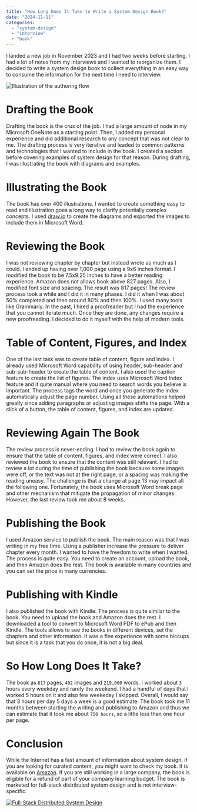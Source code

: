 ```yaml
---
title: "How Long Does It Take to Write a System Design Book?"
date: "2024-11-11"
categories:
  - "system-design"
  - "interview"
  - "book"
---
```


I landed a new job in November 2023 and I had two weeks before starting. I had a lot of notes from my interviews and I wanted to reorganize them. I decided to write a system design book to collect everything in an easy way to consume the information for the next time I need to interview.

![Illustration of the authoring flow](/images/blog/ProcessWritingBook.png)


# Drafting the Book
Drafting the book is the crux of the job. I had a large amount of node in my Microsoft OneNote as a starting point. Then, I added my personal experience and did additional research to any concept that was not clear to me. The drafting process is very iterative and leaded to common patterns and technologies that I wanted to include in the book. I created a section before covering examples of system design for that reason. During drafting, I was illustrating the book with diagrams and examples.

# Illustrating the Book
The book has over 400 illustrations. I wanted to create something easy to read and illustration goes a long way to clarify potentially complex concepts. I used [draw.io](https://draw.io) to create the diagrams and exported the images to include them in Microsoft Word.

# Reviewing the Book

I was not reviewing chapter by chapter but instead wrote as much as I could. I ended up having over 1,000 page using a 9x6 inches format. I modified the book to be 7.5x9.25 inches to have a better reading experience. Amazon does not allows book above 827 pages. Also, I modified font size and spacing. The result was 817 pages! The review process took a while and I did it in many phases. I did it when I was about 50% completed and then around 80% and then 100%. I used many tools like Grammarly. In the past, I hired a proofreader but I had the experience that you cannot iterate much. Once they are done, any changes require a new proofreading. I decided to do it myself with the help of modern tools.

# Table of Content, Figures, and Index
One of the last task was to create table of content, figure and index. I already used Microsoft Word capability of using header, sub-header and sub-sub-header to create the table of content. I also used the caption feature to create the list of figures. The index uses Microsoft Word Index feature and it quite manual where you need to search words you believe is important. The process tags the word and once you generate the index automatically adjust the page number. Using all these automations helped greatly since adding paragraphs or adjusting images shifts the page. With a click of a button, the table of content, figures, and index are updated.

# Reviewing Again The Book
The review process is never-ending. I had to review the book again to ensure that the table of content, figures, and index were correct. I also reviewed the book to ensure that the content was still relevant. I had to review a lot during the time of publishing the book because some images were off, or the text was not at the right page, or a spacing was making the reading uneasy. The challenge is that a change at page 13 may impact all the following one. Fortunately, the book uses Microsoft Word break page and other mechanism that mitigate the propagation of minor changes. However, the last review took me about 8 weeks.

# Publishing the Book
I used Amazon service to publish the book. The main reason was that I was writing in my free time. Using a publisher increase the pressure to deliver chapter every month. I wanted to have the freedom to write when I wanted. The process is quite easy. You need to create an account, upload the book, and then Amazon does the rest. The book is available in many countries and you can set the price in many currencies.

# Publishing with Kindle
I also published the book with Kindle. The process is quite similar to the book. You need to upload the book and Amazon does the rest. I downloaded a tool to convert to Microsoft Word PDF to ePub and then Kindle. The tools allows to see the books in different devices, set the chapters and other information. It was a fine experience with some hiccups but since it is a task that you do once, it is not a big deal.

# So How Long Does It Take?
The book as `817` pages, `402` images and `219,000` words. I worked about `3` hours every weekday and rarely the weekend. I had a handful of days that I worked 5 hours on it and also few weekeday I skipped. Overall, I would say that 3 hours per day 5 days a week is a good estimate. The book took me 11 months between starting the writing and publishing to Amazon and thus we can estimate that it took me about `750 hours`, so a little less than one hour per page.

# Conclusion

While the Internet has a fast amount of information about system design, if you are looking for curated content, you might want to check my book. It is available on [Amazon](https://www.amazon.com/dp/B0DKFJJT53). If you are still working in a large company, the book is eligible for a refund of part of your company learning budget. The book is marketed for full-stack distributed system design and is not interview-specific.

[![Full-Stack Distributed System Design](/images/blog/w3h_book.png)](https://www.amazon.com/dp/B0DKFJJT53)